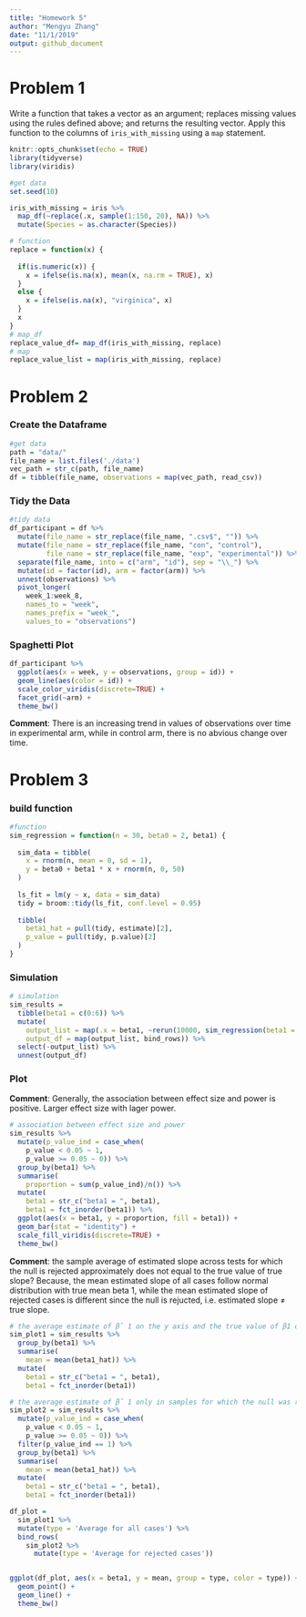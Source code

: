 ```yaml
---
title: "Homework 5"
author: "Mengyu Zhang"
date: "11/1/2019"
output: github_document
---
```

# Problem 1
Write a function that takes a vector as an argument; replaces missing values using the rules defined above; and returns the resulting vector. Apply this function to the columns of `iris_with_missing` using a `map` statement.
```r
knitr::opts_chunk$set(echo = TRUE)
library(tidyverse)
library(viridis)
```

```r
#get data
set.seed(10)

iris_with_missing = iris %>% 
  map_df(~replace(.x, sample(1:150, 20), NA)) %>%
  mutate(Species = as.character(Species))
```


```r
# function
replace = function(x) {
  
  if(is.numeric(x)) {
    x = ifelse(is.na(x), mean(x, na.rm = TRUE), x)
  }
  else {
    x = ifelse(is.na(x), "virginica", x)
  }
  x
}
# map_df
replace_value_df= map_df(iris_with_missing, replace)
# map
replace_value_list = map(iris_with_missing, replace)
```

# Problem 2
### Create the Dataframe
```r
#get data
path = "data/"
file_name = list.files('./data')
vec_path = str_c(path, file_name)
df = tibble(file_name, observations = map(vec_path, read_csv))
```

### Tidy the Data
```r
#tidy data
df_participant = df %>%
  mutate(file_name = str_replace(file_name, ".csv$", "")) %>% 
  mutate(file_name = str_replace(file_name, "con", "control"),
         file_name = str_replace(file_name, "exp", "experimental")) %>% 
  separate(file_name, into = c("arm", "id"), sep = "\\_") %>% 
  mutate(id = factor(id), arm = factor(arm)) %>% 
  unnest(observations) %>% 
  pivot_longer(
    week_1:week_8,
    names_to = "week",
    names_prefix = "week_",
    values_to = "observations")
```

### Spaghetti Plot
```r
df_participant %>%
  ggplot(aes(x = week, y = observations, group = id)) + 
  geom_line(aes(color = id)) + 
  scale_color_viridis(discrete=TRUE) + 
  facet_grid(~arm) + 
  theme_bw()
```

**Comment**: There is an increasing trend in values of observations over time in experimental arm, while in control arm, there is no abvious change over time. 

# Problem 3

### build function
```r
#function
sim_regression = function(n = 30, beta0 = 2, beta1) {
  
  sim_data = tibble(
    x = rnorm(n, mean = 0, sd = 1),
    y = beta0 + beta1 * x + rnorm(n, 0, 50)
  )
  
  ls_fit = lm(y ~ x, data = sim_data)
  tidy = broom::tidy(ls_fit, conf.level = 0.95)
  
  tibble(
    beta1_hat = pull(tidy, estimate)[2],
    p_value = pull(tidy, p.value)[2]
  )
}
```

### Simulation
```r
# simulation
sim_results = 
  tibble(beta1 = c(0:6)) %>% 
  mutate(
    output_list = map(.x = beta1, ~rerun(10000, sim_regression(beta1 = .x))),
    output_df = map(output_list, bind_rows)) %>% 
  select(-output_list) %>% 
  unnest(output_df)
```

### Plot

**Comment**: Generally, the association between effect size and power is positive. Larger effect size with lager power. 
```r
# association between effect size and power
sim_results %>% 
  mutate(p_value_ind = case_when(
    p_value < 0.05 ~ 1,
    p_value >= 0.05 ~ 0)) %>%   
  group_by(beta1) %>% 
  summarise(
    proportion = sum(p_value_ind)/n()) %>% 
  mutate(
    beta1 = str_c("beta1 = ", beta1),
    beta1 = fct_inorder(beta1)) %>% 
  ggplot(aes(x = beta1, y = proportion, fill = beta1)) + 
  geom_bar(stat = "identity") +
  scale_fill_viridis(discrete=TRUE) +
  theme_bw()

```

**Comment**: the sample average of estimated slope across tests for which the null is rejected approximately does not equal to the true value of true slope? Because, the mean estimated slope of all cases follow normal distribution with true mean beta 1, while the mean estimated slope of rejected cases is different since the null is rejucted, i.e. estimated slope ≠ true slope.
```r
# the average estimate of β̂ 1 on the y axis and the true value of β1 on the x axis
sim_plot1 = sim_results %>% 
  group_by(beta1) %>% 
  summarise(
    mean = mean(beta1_hat)) %>% 
  mutate(
    beta1 = str_c("beta1 = ", beta1),
    beta1 = fct_inorder(beta1))

# the average estimate of β̂ 1 only in samples for which the null was rejected on the y axis and the true value of β1 on the x axis
sim_plot2 = sim_results %>% 
  mutate(p_value_ind = case_when(
    p_value < 0.05 ~ 1,
    p_value >= 0.05 ~ 0)) %>%
  filter(p_value_ind == 1) %>% 
  group_by(beta1) %>% 
  summarise(
    mean = mean(beta1_hat)) %>% 
  mutate(
    beta1 = str_c("beta1 = ", beta1),
    beta1 = fct_inorder(beta1))

df_plot = 
  sim_plot1 %>%
  mutate(type = 'Average for all cases') %>%
  bind_rows(
    sim_plot2 %>%
      mutate(type = 'Average for rejected cases'))


ggplot(df_plot, aes(x = beta1, y = mean, group = type, color = type)) + 
  geom_point() +
  geom_line() +
  theme_bw()
```

